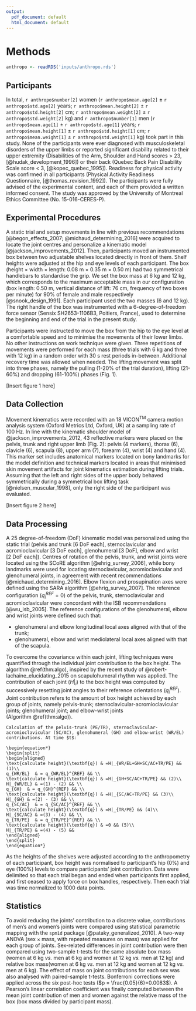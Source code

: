 ```yaml
---
output:
  pdf_document: default
  html_document: default
---
```

# Methods

```r
anthropo <- readRDS('inputs/anthropo.rds')
```

## Participants
In total, `r anthropo$number[2]` women (`r anthropo$mean.age[2]`\ $\pm$\ `r anthropo$std.age[2]`\ years; `r anthropo$mean.height[2]`\ $\pm$\ `r anthropo$std.height[2]`\ cm; `r anthropo$mean.weight[2]`\ $\pm$\ `r anthropo$std.weight[2]`\ kg)
and `r anthropo$number[1]` men (`r anthropo$mean.age[1]`\ $\pm$\ `r anthropo$std.age[1]`\ years; `r anthropo$mean.height[1]`\ $\pm$\ `r anthropo$std.height[1]`\ cm; `r anthropo$mean.weight[1]`\ $\pm$\ `r anthropo$std.weight[1]`\ kg) took part in this study.
None of the participants were ever diagnosed with musculoskeletal disorders of the upper limbs or reported significant disability related to their upper extremity (Disabilities of the Arm, Shoulder and Hand scores >\ 23, $[$@hudak_development_1996$]$) or their back (Quebec Back Pain Disability Scale score <\ 3, $[$@kopec_quebec_1995$]$).
Readiness for physical activity was confirmed in all participants (Physical Activity Readiness Questionnaire, $[$@thomas_revision_1992$]$).
The participants were fully advised of the experimental content, and each of them provided a written informed consent.
The study was approved by the University of Montreal Ethics Committee (No.\ 15-016-CERES-P).


## Experimental Procedures
A static trial and setup movements in line with previous recommendations [@begon_effects_2007; @michaud_determining_2016] were acquired to locate the joint centres and personalize a kinematic model [@jackson_improvements_2012].
Then, participants moved an instrumented box between two adjustable shelves located directly in front of them.
Shelf heights were adjusted at the hip and eye levels of each participant.
The box (height\ $\times$\ width\ $\times$\ length: 0.08\ m\ $\times$\ 0.35\ m\ $\times$\ 0.50\ m) had two symmetrical handlebars to standardise the grip.
We set the box mass at 6\ kg and 12\ kg, which corresponds to the maximum acceptable mass in our configuration (box length: 0.50\ m, vertical distance of lift: 76\ cm, frequency of two boxes per minute) for 90% of female and male respectively [@snook_design_1991].
Each participant used the two masses (6 and 12\ kg).
The right handle of the box was instrumented with a 6-degree-of-freedom force sensor (Sensix SH2653-1106B3, Poitiers, France), used to determine the beginning and end of the trial in the present study.


Participants were instructed to move the box from the hip to the eye level at a comfortable speed and to minimise the movements of their lower limbs.
No other instructions on work technique were given.
Three repetitions of movements were performed for each mass (three trials with 6\ kg and three with 12\ kg) in a random order with 30\ s rest periods in-between.
Additional recovery time was allowed when needed.
The lifting movement was split into three phases, namely the pulling (1-20% of the trial duration), lifting (21-60%) and dropping (61-100%) phases (Fig.\ 1).

[Insert figure\ 1 here]

## Data Collection
Movement kinematics were recorded with an 18 VICON^TM^ camera motion analysis system (Oxford Metrics Ltd, Oxford, UK) at a sampling rate of 100\ Hz.
In line with the kinematic shoulder model of @jackson_improvements_2012, 43 reflective markers were placed on the pelvis, trunk and right upper limb (Fig.\ 2): pelvis\ (4 markers), thorax\ (6), clavicle\ (6), scapula\ (8), upper arm\ (7), forearm\ (4), wrist\ (4) and hand\ (4).
This marker set includes anatomical markers located on bony landmarks for the model definition and technical markers located in areas that minimised skin movement artifacts for joint kinematics estimation during lifting trials.
Assuming that the left and right sides of the upper body behaved symmetrically during a symmetrical box lifting task [@nielsen_muscular_1998], only the right side of the participant was evaluated.

[Insert figure\ 2 here]

## Data Processing
A 25 degree-of-freedom (DoF) kinematic model was personalized using the static trial (pelvis and trunk [6\ DoF each], sternoclavicular and acromioclavicular [3\ DoF each], glenohumeral [3\ DoF], elbow and wrist [2\ DoF each]).
Centres of rotation of the pelvis, trunk, and wrist joints were located using the SCoRE algorithm [@ehrig_survey_2006], while bony landmarks were used for locating sternoclavicular, acromioclavicular and glenohumeral joints, in agreement with recent recommendations [@michaud_determining_2016].
Elbow flexion and prosupination axes were defined using the SARA algorithm [@ehrig_survey_2007].
The reference configuration ($q_{i}^{REF}=0$) of the pelvis, trunk, sternoclavicular and acromioclavicular were concordant with the ISB recommendations [@wu_isb_2005].
The reference configurations of the glenohumeral, elbow and wrist joints were defined such that:

- glenohumeral and elbow longitudinal local axes aligned with that of the trunk;
- glenohumeral, elbow and wrist mediolateral local axes aligned with that of the scapula.

To overcome the covariance within each joint, lifting techniques were quantified through the individual joint contribution to the box height.
The algorithm\ \@ref(thm:algo), inspired by the recent study of @robert-lachaine_elucidating_2015 on scapulohumeral rhythm was applied.
The contribution of each joint ($H|_{i}$) to the box height was computed by successively resetting joint angles to their reference orientations ($q_{i}^{REF}$).
Joint contribution refers to the amount of box height achieved by each group of joints, namely pelvis-trunk; sternoclavicular-acromioclavicular joints; glenohumeral joint; and elbow-wrist joints (Algorithm\ \@ref(thm:algo)).

```theorem
Calculation of the pelvis-trunk (PE/TR), sternoclavicular-acromioclavicular (SC/AC), glenohumeral (GH) and elbow-wrist (WR/EL) contributions. At time $t$:

\begin{equation*}
\begin{split}
\begin{aligned}
\text{calculate height}(\textbf{q}) & =H|_{WR/EL+GH+SC/AC+TR/PE} && (1)\\
q_{WR/EL}  & = q_{WR/EL}^{REF} && \\
\text{calculate height}(\textbf{q}) & =H|_{GH+SC/AC+TR/PE} && (2)\\
H|_{WR/EL} & =(1) - (2) && \\
q_{GH}  & = q_{GH}^{REF} && \\
\text{calculate height}(\textbf{q}) & =H|_{SC/AC+TR/PE} && (3)\\
H|_{GH} & =(2) - (3) && \\
q_{SC/AC}  & = q_{SC/AC}^{REF} && \\
\text{calculate height}(\textbf{q}) & =H|_{TR/PE} && (4)\\
H|_{SC/AC} & =(3) - (4) && \\
q_{TR/PE}  & = q_{TR/PE}^{REF} && \\
\text{calculate height}(\textbf{q}) & =0 && (5)\\
H|_{TR/PE} & =(4) - (5) &&
\end{aligned}
\end{split}
\end{equation*}

```

As the heights of the shelves were adjusted according to the anthropometry of each participant, box height was normalised to participant's hip (0%) and eye (100%) levels to compare participants' joint contribution.
Data were delimited so that each trial began and ended when participants first applied, and first ceased to apply force on box handles, respectively.
Then each trial was time normalized to 1000\ data points.

## Statistics
To avoid reducing the joints' contribution to a discrete value, contributions of men’s and women’s joints were compared using statistical parametric mapping with the `spm1d` package [@pataky_generalized_2010].
A two-way ANOVA ($\text{sex} \times \text{mass}$, with repeated measures on mass) was applied for each group of joints.
Sex-related differences in joint contribution were then compared using two-sample t-tests for the same absolute box mass (women at 6\ kg *vs.* men at 6\ kg and women at 12\ kg *vs.* men at 12\ kg) and relative box mass(women at 6\ kg *vs.* men at 12\ kg and women at 12\ kg *vs.* men at 6\ kg).
The effect of mass on joint contributions for each sex was also analysed with paired-sample t-tests.
Bonferroni corrections were applied across the six post-hoc tests ($p = \frac{0.05}{6}=0.0083$).
A Pearson's linear correlation coefficient was finally computed between the mean joint contribution of men and women against the relative mass of the box (box mass divided by participant mass).
